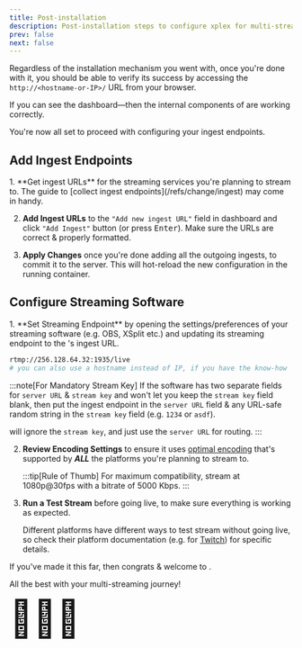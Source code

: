 ```yaml
---
title: Post-installation
description: Post-installation steps to configure xplex for multi-streaming.
prev: false
next: false
---
```


Regardless of the installation mechanism you went with, once you're done with it, you should be able to verify its success by accessing the `http://<hostname-or-IP>/` URL from your browser.

If you can see the <Xplex isHQ="true" /> dashboard&mdash;then the internal components of <Xplex /> are working correctly.

You're now all set to proceed with configuring your ingest endpoints.


## Add Ingest Endpoints

<Steps>
1. **Get ingest URLs** for the streaming services you're planning to stream to. The guide to [collect ingest endpoints](/refs/change/ingest) may come in handy.

2. **Add Ingest URLs** to the `"Add new ingest URL"` field in <Xplex isHQ="true" /> dashboard and click `"Add Ingest"` button (or press <kbd>Enter</kbd>). Make sure the URLs are correct & properly formatted.

3. **Apply Changes** once you're done adding all the outgoing ingests, to commit it to the <Xplex /> server. This will hot-reload the new configuration in the running <Xplex /> container.
</Steps>


## Configure Streaming Software

<Steps>
1. **Set Streaming Endpoint** by opening the settings/preferences of your streaming software (e.g. OBS, XSplit etc.) and updating its streaming endpoint to the <Xplex />'s ingest URL.

   ```bash title="Example xplex Ingest URL&mdash;for host IP 256.128.64.32" /256.*32/
   rtmp://256.128.64.32:1935/live
   # you can also use a hostname instead of IP, if you have the know-how
   ```

   :::note[For Mandatory Stream Key]
   If the software has two separate fields for `server URL` & `stream key` and won't let you keep the `stream key` field blank, then put the <Xplex /> ingest endpoint in the `server URL` field & any URL-safe random string in the `stream key` field (e.g. `1234` or `asdf`).
   
   <Xplex /> will ignore the `stream key`, and just use the `server URL` for routing.
   :::

2. **Review Encoding Settings** to ensure it uses [optimal encoding](/refs/change/encoder) that's supported by ***ALL*** the platforms you're planning to stream to.

   :::tip[Rule of Thumb]
   For maximum compatibility, stream at 1080p@30fps with a bitrate of 5000 Kbps.
   :::


3. **Run a Test Stream** before going live, to make sure everything is working as expected.

   Different platforms have different ways to test stream without going live, so check their platform documentation (e.g. for [Twitch](https://help.twitch.tv/s/article/twitch-stream-key-faq?language=en_US#FAQ)) for specific details.

</Steps>

If you've made it this far, then congrats & welcome to <Xplex content="Team xplex" />.

All the best with your multi-streaming journey!

<span style="font-size: 4rem;">🚀🚀🚀</span>
